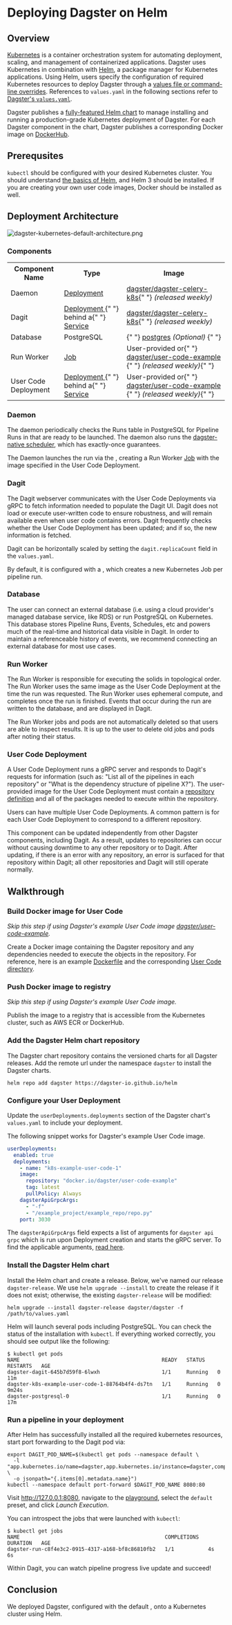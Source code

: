 # Deploying Dagster on Helm

## Overview

[Kubernetes](https://kubernetes.io/) is a container orchestration system for automating deployment,
scaling, and management of containerized applications. Dagster uses Kubernetes in combination with
[Helm](https://helm.sh/), a package manager for Kubernetes applications. Using Helm, users
specify the configuration of required Kubernetes resources to deploy Dagster through a
[values file or command-line overrides](https://helm.sh/docs/intro/using_helm/#customizing-the-chart-before-installing).
References to `values.yaml` in the following sections refer to
[Dagster's `values.yaml`](https://github.com/dagster-io/dagster/blob/master/helm/dagster/values.yaml).

Dagster publishes a [fully-featured Helm chart](https://github.com/dagster-io/dagster/tree/master/helm)
to manage installing and running a production-grade Kubernetes deployment of Dagster. For each Dagster component in the chart, Dagster
publishes a corresponding Docker image on [DockerHub](https://hub.docker.com/u/dagster).

## Prerequsites

`kubectl` should be configured with your desired Kubernetes cluster. You should understand
[the basics of Helm](https://helm.sh/docs/), and Helm 3 should be installed. If you are creating
your own user code images, Docker should be installed as well.

## Deployment Architecture

<!-- https://excalidraw.com/#json=6263621281644544,Pf5BkEJGb8XU_U4kOTBBEg -->

![dagster-kubernetes-default-architecture.png](/images/deploying/dagster-kubernetes-default-architecture.png)

### Components

<table>
  <tr style={{ background: "#F8F8F8" }}>
    <th>Component Name</th>
    <th>Type</th>
    <th>Image</th>
  </tr>
  <tr>
    <td>Daemon </td>
    <td>
      <a href="https://kubernetes.io/docs/concepts/workloads/controllers/deployment/">
        Deployment
      </a>
    </td>
    <td>
      <a href="https://hub.docker.com/r/dagster/dagster-celery-k8s">dagster/dagster-celery-k8s</a>{" "}
      <i>(released weekly)</i>
    </td>
  </tr>
  <tr style={{ background: "#F8F8F8" }}>
    <td>Dagit</td>
    <td>
      <a href="https://kubernetes.io/docs/concepts/workloads/controllers/deployment/">
        Deployment
      </a>{" "}
      behind a{" "}
      <a href="https://kubernetes.io/docs/concepts/services-networking/service/">
        Service
      </a>
    </td>
    <td>
      <a href="https://hub.docker.com/r/dagster/dagster-celery-k8s">dagster/dagster-celery-k8s</a>{" "}
      <i>(released weekly)</i>
    </td>
  </tr>
  <tr>
    <td>Database</td>
    <td>PostgreSQL</td>
    <td>
      {" "}
      <a href="https://hub.docker.com/_/postgres">postgres</a> <i>
        (Optional)
      </i>{" "}
    </td>
  </tr>
  <tr style={{ background: "#F8F8F8" }}>
    <td>Run Worker</td>
    <td>
      <a href="https://kubernetes.io/docs/concepts/workloads/controllers/job/">
        Job
      </a>
    </td>
    <td>
      User-provided or{" "}
      <a href="https://hub.docker.com/r/dagster/user-code-example">
        dagster/user-code-example
      </a>{" "}
      <i>(released weekly)</i>{" "}
    </td>
  </tr>
  <tr>
    <td>User Code Deployment</td>
    <td>
      <a href="https://kubernetes.io/docs/concepts/workloads/controllers/deployment/">
        Deployment
      </a>{" "}
      behind a{" "}
      <a href="https://kubernetes.io/docs/concepts/services-networking/service/">
        Service
      </a>
    </td>
    <td>
      User-provided or{" "}
      <a href="https://hub.docker.com/r/dagster/user-code-example">
        dagster/user-code-example
      </a>{" "}
      <i>(released weekly)</i>{" "}
    </td>
  </tr>
</table>

### Daemon

The daemon periodically checks the Runs table in PostgreSQL for Pipeline Runs in that are ready to be launched.
The daemon also runs the [dagster-native scheduler](/deployment/dagster-daemon), which has exactly-once guarantees.

The Daemon launches the run via the <PyObject module="dagster_k8s" object="K8sRunLauncher" />, creating a Run Worker
[Job](https://kubernetes.io/docs/concepts/workloads/controllers/job/) with the
image specified in the User Code Deployment.

### Dagit

The Dagit webserver communicates with the User Code Deployments via gRPC to fetch information needed to populate the Dagit UI.
Dagit does not load or execute user-written code to ensure robustness, and will remain available even when user code contains errors.
Dagit frequently checks whether the User Code Deployment has been updated; and if so, the new information is fetched.

Dagit can be horizontally scaled by setting the `dagit.replicaCount` field in the `values.yaml`.

By default, it is configured with a <PyObject module="dagster_k8s" object="K8sRunLauncher" />, which
creates a new Kubernetes Job per pipeline run.

### Database

The user can connect an external database (i.e. using a cloud provider's managed database service, like RDS) or run PostgreSQL on Kubernetes. This
database stores Pipeline Runs, Events, Schedules, etc and powers much of the real-time and historical data visible in Dagit.
In order to maintain a referenceable history of events, we recommend connecting an external database for most use cases.

### Run Worker

The Run Worker is responsible for executing the solids in topological order. The Run Worker uses the same image as the User Code Deployment at the
time the run was requested. The Run Worker uses ephemeral compute, and completes once the run is finished. Events that occur during the run are written to
the database, and are displayed in Dagit.

The Run Worker jobs and pods are not automatically deleted so that users are able to inspect results. It is up to the user to delete old jobs and pods
after noting their status.

### User Code Deployment

A User Code Deployment runs a gRPC server and responds to Dagit's requests for
information (such as: "List all of the pipelines in each repository" or "What is the dependency structure of pipeline X?").
The user-provided image for the User Code Deployment must contain a
[repository definition](/concepts/repositories-workspaces/repositories)
and all of the packages needed to execute within the repository.

Users can have multiple User Code Deployments. A common pattern is for each User Code Deployment to correspond to a different repository.

This component can be updated independently from other Dagster components, including Dagit. As a result,
updates to repositories can occur without causing downtime to any other repository or to Dagit.
After updating, if there is an error with any repository, an error is surfaced for that repository within Dagit; all other repositories and Dagit will still operate normally.

## Walkthrough

### Build Docker image for User Code

_Skip this step if using Dagster's example User Code image [dagster/user-code-example](https://hub.docker.com/r/dagster/user-code-example)._

Create a Docker image containing the Dagster repository and any dependencies needed to execute the objects in the repository. For reference, here is an example
[Dockerfile](https://github.com/dagster-io/dagster/blob/master/python_modules/automation/automation/docker/images/k8s-example/Dockerfile)
and the corresponding [User Code directory](https://github.com/dagster-io/dagster/tree/master/examples/deploy_k8s/example_project).

### Push Docker image to registry

_Skip this step if using Dagster's example User Code image._

Publish the image to a registry that is accessible from the Kubernetes cluster, such as AWS ECR or DockerHub.

### Add the Dagster Helm chart repository

The Dagster chart repository contains the versioned charts for all Dagster releases. Add the remote
url under the namespace `dagster` to install the Dagster charts.

    helm repo add dagster https://dagster-io.github.io/helm

### Configure your User Deployment

Update the `userDeployments.deployments` section of the Dagster chart's `values.yaml` to include your deployment.

The following snippet works for Dagster's example User Code image.

```yaml
userDeployments:
  enabled: true
  deployments:
    - name: "k8s-example-user-code-1"
    image:
      repository: "docker.io/dagster/user-code-example"
      tag: latest
      pullPolicy: Always
    dagsterApiGrpcArgs:
      - "-f"
      - "/example_project/example_repo/repo.py"
    port: 3030
```

The `dagsterApiGrpcArgs` field expects a list of arguments for `dagster api grpc` which is run upon Deployment creation and
starts the gRPC server. To find the applicable arguments, [read here](/concepts/repositories-workspaces/workspaces#running-your-own-grpc-server).

### Install the Dagster Helm chart

Install the Helm chart and create a release. Below, we've named our release `dagster-release`.
We use `helm upgrade --install` to create the release if it does not exist; otherwise, the
existing `dagster-release` will be modified:

    helm upgrade --install dagster-release dagster/dagster -f /path/to/values.yaml

Helm will launch several pods including PostgreSQL. You can check the status of the installation with `kubectl`.
If everything worked correctly, you should see output like the following:

    $ kubectl get pods
    NAME                                              READY   STATUS    RESTARTS   AGE
    dagster-dagit-645b7d59f8-6lwxh                    1/1     Running   0          11m
    dagster-k8s-example-user-code-1-88764b4f4-ds7tn   1/1     Running   0          9m24s
    dagster-postgresql-0                              1/1     Running   0          17m

### Run a pipeline in your deployment

After Helm has successfully installed all the required kubernetes resources, start port forwarding
to the Dagit pod via:

    export DAGIT_POD_NAME=$(kubectl get pods --namespace default \
      -l "app.kubernetes.io/name=dagster,app.kubernetes.io/instance=dagster,component=dagit" \
      -o jsonpath="{.items[0].metadata.name}")
    kubectl --namespace default port-forward $DAGIT_POD_NAME 8080:80

Visit http://127.0.0.1:8080, navigate to the [playground](http://127.0.0.1:8080/workspace/example_repo@k8s-example-user-code-1/pipelines/example_pipe/playground),
select the `default` preset, and click _Launch Execution_.

You can introspect the jobs that were launched with `kubectl`:

    $ kubectl get jobs
    NAME                                               COMPLETIONS   DURATION   AGE
    dagster-run-c8f4e3c2-0915-4317-a168-bf8c86810fb2   1/1           4s         6s

Within Dagit, you can watch pipeline progress live update and succeed!

## Conclusion

We deployed Dagster, configured with the default <PyObject module="dagster_k8s" object="K8sRunLauncher" />,
onto a Kubernetes cluster using Helm.
